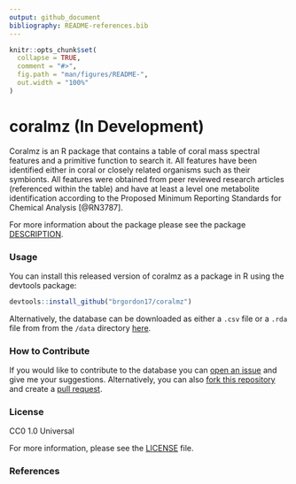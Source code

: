 ```yaml
---
output: github_document
bibliography: README-references.bib
---
```


<!-- README.md is generated from README.Rmd. Please edit that file -->

```r
knitr::opts_chunk$set(
  collapse = TRUE,
  comment = "#>",
  fig.path = "man/figures/README-",
  out.width = "100%"
)
```
# coralmz (In Development)
Coralmz is an R package that contains a table of coral mass spectral features
and a primitive function to search it. All features have been identified
either in coral or closely related organisms such as their symbionts. All
features were obtained from peer reviewed research articles (referenced within
the table) and have at least a level one metabolite identification according to
the Proposed Minimum Reporting Standards for Chemical Analysis [@RN3787].

For more information about the package please see the
package [DESCRIPTION](DESCRIPTION).

### Usage

You can install this released version of coralmz as a package in R using the
devtools package:

``` r
devtools::install_github("brgordon17/coralmz")
```

Alternatively, the database can be downloaded as either a `.csv` file or a `.rda` 
file from from the `/data` directory [here](/data).

### How to Contribute
If you would like to contribute to the database you can [open an issue](https://help.github.com/en/articles/creating-an-issue)
and give me your suggestions. Alternatively, you can also 
[fork this repository](https://help.github.com/en/articles/fork-a-repo)
and create a 
[pull request](https://help.github.com/en/articles/creating-a-pull-request).

### License
CC0 1.0 Universal

For more information, please see the [LICENSE](LICENSE.md) file.

### References
